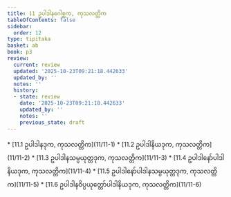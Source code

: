 ```yaml
---
title: 11 ဥပါဒါနဂေါစ္ဆက, ကုသလတ္တိက
tableOfContents: false
sidebar:
  order: 12
type: tipitaka
basket: ab
book: p3
review:
  current: review
  updated: '2025-10-23T09:21:18.442633'
  updated_by: ''
  notes: ''
  history:
  - state: review
    date: '2025-10-23T09:21:18.442633'
    updated_by: ''
    notes: ''
    previous_state: draft
---
```



<ReviewStatus review={frontmatter.review} showDetails={true} />

<HypothesisAnnotation frontmatter={frontmatter} />

<DynamicBreadcrumb />



<TableOfContents book="p3" section="11">
* [11.1 ဥပါဒါနဒုက, ကုသလတ္တိက](11/11-1)
* [11.2 ဥပါဒါနိယဒုက, ကုသလတ္တိက](11/11-2)
* [11.3 ဥပါဒါနသမ္ပယုတ္တဒုက, ကုသလတ္တိက](11/11-3)
* [11.4 ဥပါဒါနော်ပါဒါနိယဒုက, ကုသလတ္တိက](11/11-4)
* [11.5 ဥပါဒါနော်ပါဒါနသမ္ပယုတ္တဒုက, ကုသလတ္တိက](11/11-5)
* [11.6 ဥပါဒါနဝိပ္ပယုတ္တော်ပါဒါနိယဒုက, ကုသလတ္တိက](11/11-6)
</TableOfContents>